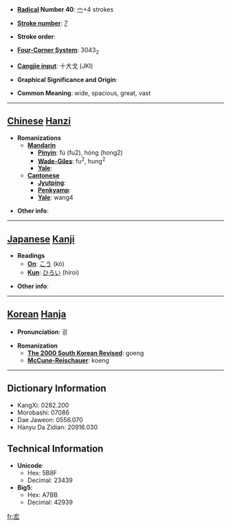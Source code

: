 * '''[[Wiktionary:Chinese radical index| Radical]] Number 40''': [[Wiktionary:Chinese radical index 宀|宀]]+4 strokes

* '''[[Wiktionary:Chinese total strokes index|Stroke number]]''': [[Wiktionary:Chinese total strokes index 7|7]]

* '''Stroke order''': 

* '''[[Wiktionary:Chinese four corner index|Four-Corner System]]''': 3043<sub>2</sub>

* '''[[Wiktionary:Chinese Cangjie index|Cangjie input]]''': 十大戈 (JKI)

* '''Graphical Significance and Origin''': 

* '''Common Meaning''': wide, spacious, great, vast

----

== [[Chinese]] [[Hanzi]] ==

* '''Romanizations'''
** '''[[Mandarin]]'''
*** '''[[Pinyin]]''': fú (fu2), hóng (hong2)
*** '''[[Wade-Giles]]''': fu<sup>2</sup>, hung<sup>2</sup>
*** '''[[Yale]]''': 
** '''[[Cantonese]]'''
*** '''[[Jyutping]]''':
*** '''[[Penkyamp]]''': 
*** '''[[Yale]]''': wang4

* '''Other info''': 

----

== [[Japanese]] [[Kanji]] ==

* '''Readings'''
** '''[[On]]''': [[こう]] (kō)
** '''[[Kun]]''': [[ひろい]] (hiroi)

* '''Other info''':  

----

== [[Korean]] [[Hanja]] ==

* '''Pronunciation''': 굉

* '''Romanization'''
** '''[[The 2000 South Korean Revised Romanization|The 2000 South Korean Revised]]''': goeng
** '''[[McCune-Reischauer]]''': koeng

----

== Dictionary Information ==

* KangXi: 0282.200
* Morobashi: 07086
* Dae Jaweon: 0556.070
* Hanyu Da Zidian: 20916.030

== Technical Information ==

* '''Unicode''':
** Hex: 5B8F
** Decimal: 23439
* '''Big5''':
** Hex: A7BB
** Decimal: 42939

[[fr:宏]]
